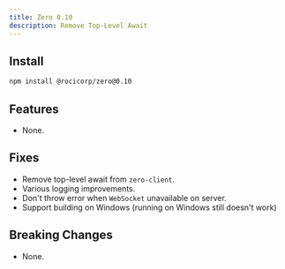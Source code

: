 ```yaml
---
title: Zero 0.10
description: Remove Top-Level Await
---
```


## Install

```bash
npm install @rocicorp/zero@0.10
```

## Features

- None.

## Fixes

- Remove top-level await from `zero-client`.
- Various logging improvements.
- Don't throw error when `WebSocket` unavailable on server.
- Support building on Windows (running on Windows still doesn't work)

## Breaking Changes

- None.

